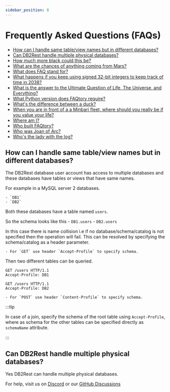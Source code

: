 ```yaml
---
sidebar_position: 8
---
```



# Frequently Asked Questions (FAQs)

- [How can I handle same table/view names but in different databases?](#db-object-name-collision)
- [Can DB2Rest handle multiple physical databases?](#support_multiple_physical_databases)
- [How much more black could this be?](#how-much-more-black-could-this-be)
- [What are the chances of anything coming from Mars?](#what-are-the-chances-of-anything-coming-from-mars)
- [What does FAQ stand for?](#what-does-faq-stand-for)
- [What happens if you keep using signed 32-bit integers to keep track of time in 2038?](#what-happens-if-you-keep-using-signed-32-bit-integers-to-keep-track-of-time-in-2038)
- [What is the answer to the Ultimate Question of Life, The Universe, and Everything?](#what-is-the-answer-to-the-ultimate-question-of-life,-the-universe,-and-everything)
- [What Python version does FAQtory require?](#what-python-version-does-faqtory-require)
- [What's the difference between a duck?](#what's-the-difference-between-a-duck)
- [When you are in front of a a Minbari fleet, where should you really be if you value your life?](#when-you-are-in-front-of-a-a-minbari-fleet,-where-should-you-really-be-if-you-value-your-life)
- [Where am I?](#where-am-i)
- [Who built FAQtory?](#who-built-faqtory)
- [Who was Joan of Arc?](#who-was-joan-of-arc)
- [Who's the lady with the log?](#who's-the-lady-with-the-log)

<a name="db-object-name-collision"></a>
## How can I handle same table/view names but in different databases?

The DB2Rest database user account has access to multiple databases and these databases have tables or views that have same names.

For example in a MySQL server 2 databases.

    - `DB1`
    - `DB2`

Both these databases have a table named `users`.

So the schema looks like this
    - `DB1.users`
    - `DB2.users`


In this case there is name collision i.e if no database/schema/catalog is not specified then the operation will fail.
This can be resolved by specifying the schema/catalog as a header parameter.

    - For `GET` use header `Accept-Profile` to specify schema.

Then two different tables can be queried.

```
GET /users HTTP/1.1
Accept-Profile: DB1
```

```
GET /users HTTP/1.1
Accept-Profile: DB2
```
    - For `POST` use header `Content-Profile` to specify schema.

:::tip

In case of a join, specify the schema of the root table using `Accept-Profile`, where as schema for the other tables
can be specified directly as `schemaName` attribute.

:::


<a name="support_multiple_physical_databases"></a>
## Can DB2Rest handle multiple physical databases?

Yes DB2Rest can handle multiple physical databases.



For help, visit us on [Discord](https://discord.gg/gytFPNW656) or our [GitHub Discussions](https://github.com/kdhrubo/db2rest/discussions)
